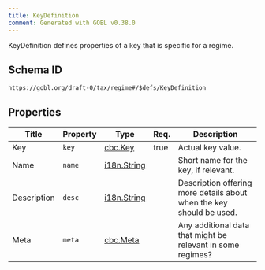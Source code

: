 ```yaml
---
title: KeyDefinition
comment: Generated with GOBL v0.38.0
---
```


KeyDefinition defines properties of a key that is specific for a regime.

## Schema ID

`https://gobl.org/draft-0/tax/regime#/$defs/KeyDefinition`

## Properties

| Title       | Property | Type                                | Req. | Description                                                          |
|-------------|----------|-------------------------------------|------|----------------------------------------------------------------------|
| Key         | `key`    | [cbc.Key](/draft-0/cbc/key)         | true | Actual key value.                                                    |
| Name        | `name`   | [i18n.String](/draft-0/i18n/string) |      | Short name for the key, if relevant.                                 |
| Description | `desc`   | [i18n.String](/draft-0/i18n/string) |      | Description offering more details about when the key should be used. |
| Meta        | `meta`   | [cbc.Meta](/draft-0/cbc/meta)       |      | Any additional data that might be relevant in some regimes?          |

